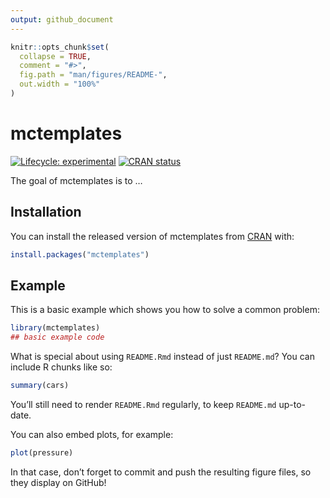 ```yaml
---
output: github_document
---
```


<!-- README.md is generated from README.Rmd. Please edit that file -->

```r
knitr::opts_chunk$set(
  collapse = TRUE,
  comment = "#>",
  fig.path = "man/figures/README-",
  out.width = "100%"
)
```

# mctemplates

<!-- badges: start -->
[![Lifecycle: experimental](https://img.shields.io/badge/lifecycle-experimental-orange.svg)](https://www.tidyverse.org/lifecycle/#experimental)
[![CRAN status](https://www.r-pkg.org/badges/version/mctemplates)](https://CRAN.R-project.org/package=mctemplates)
<!-- badges: end -->

The goal of mctemplates is to ...

## Installation

You can install the released version of mctemplates from [CRAN](https://CRAN.R-project.org) with:

``` r
install.packages("mctemplates")
```

## Example

This is a basic example which shows you how to solve a common problem:

```r
library(mctemplates)
## basic example code
```

What is special about using `README.Rmd` instead of just `README.md`? You can include R chunks like so:

```r
summary(cars)
```

You'll still need to render `README.Rmd` regularly, to keep `README.md` up-to-date.

You can also embed plots, for example:

```r
plot(pressure)
```

In that case, don't forget to commit and push the resulting figure files, so they display on GitHub!
